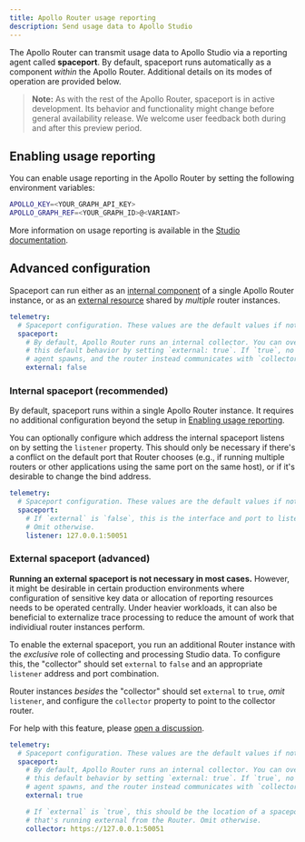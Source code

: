 ```yaml
---
title: Apollo Router usage reporting
description: Send usage data to Apollo Studio
---
```


The Apollo Router can transmit usage data to Apollo Studio via a reporting agent called **spaceport**. By default, spaceport runs automatically as a component _within_ the Apollo Router. Additional details on its modes of operation are provided below.

> **Note:** As with the rest of the Apollo Router, spaceport is in active development. Its behavior and functionality might change before general availability release. We welcome user feedback both during and after this preview period.

## Enabling usage reporting

You can enable usage reporting in the Apollo Router by setting the following environment variables:

```bash title=".env"
APOLLO_KEY=<YOUR_GRAPH_API_KEY>
APOLLO_GRAPH_REF=<YOUR_GRAPH_ID>@<VARIANT>
```

More information on usage reporting is available in the [Studio documentation](/studio/metrics/usage-reporting/).

## Advanced configuration

Spaceport can run either as an [internal component](#internal-spaceport) of a single Apollo Router instance, or as an [external resource](#external-spaceport) shared by _multiple_ router instances.

```yaml title="router.yaml"
telemetry:
  # Spaceport configuration. These values are the default values if not specified
  spaceport:
    # By default, Apollo Router runs an internal collector. You can override
    # this default behavior by setting `external: true`. If `true`, no reporting
    # agent spawns, and the router instead communicates with `collector` below.
    external: false
```

### Internal spaceport (recommended)

By default, spaceport runs within a single Apollo Router instance. It requires no additional configuration beyond the setup in [Enabling usage reporting](#enabling-usage-reporting).

You can optionally configure which address the internal spaceport listens on by setting the `listener` property. This should only be necessary if there's a conflict on the default port that Router chooses (e.g., if running multiple routers or other applications using the same port on the same host), or if it's desirable to change the bind address.

```yaml title="router.yaml"
telemetry:
  # Spaceport configuration. These values are the default values if not specified
  spaceport:
    # If `external` is `false`, this is the interface and port to listen on.
    # Omit otherwise.
    listener: 127.0.0.1:50051
```

### External spaceport (advanced)

**Running an external spaceport is not necessary in most cases.** However, it might be desirable in certain production environments where configuration of sensitive key data or allocation of reporting resources needs to be operated centrally. Under heavier workloads, it can also be beneficial to externalize trace processing to reduce the amount of work that individiual router instances perform.

To enable the external spaceport, you run an additional Router instance with the _exclusive_ role of collecting and processing Studio data. To configure this, the "collector" should set `external` to `false` and an appropriate `listener` address and port combination.

Router instances _besides_ the "collector" should set `external` to `true`, _omit_ `listener`, and configure the `collector` property to point to the collector router.

For help with this feature, please [open a discussion](https://github.com/apollographql/router/discussions).

```yaml title="router.yaml"
telemetry:
  # Spaceport configuration. These values are the default values if not specified
  spaceport:
    # By default, Apollo Router runs an internal collector. You can override
    # this default behavior by setting `external: true`. If `true`, no reporting
    # agent spawns, and the router instead communicates with `collector` below.
    external: true

    # If `external` is `true`, this should be the location of a spaceport
    # that's running external from the Router. Omit otherwise.
    collector: https://127.0.0.1:50051
```
